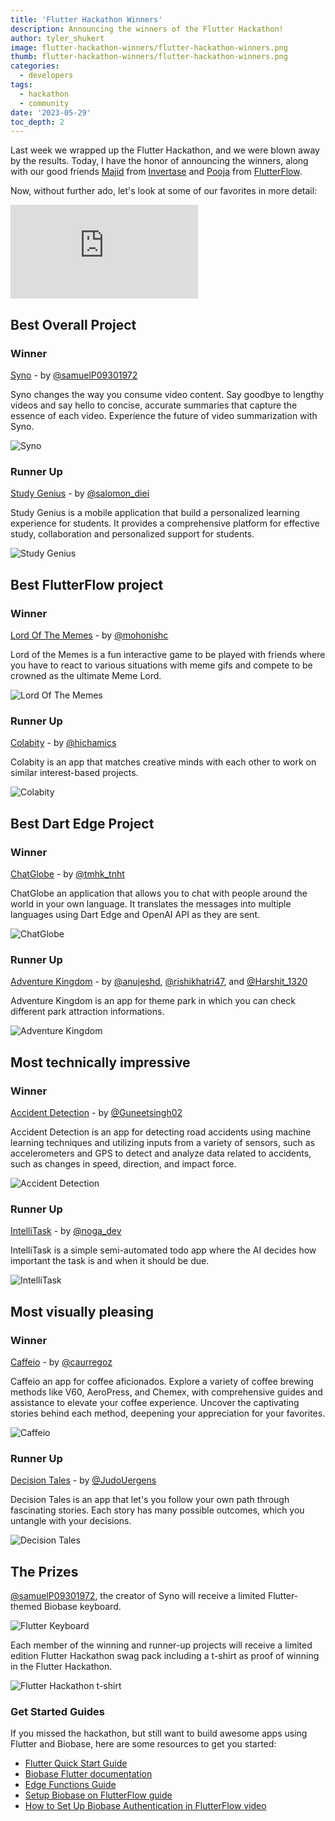 ```yaml
---
title: 'Flutter Hackathon Winners'
description: Announcing the winners of the Flutter Hackathon!
author: tyler_shukert
image: flutter-hackathon-winners/flutter-hackathon-winners.png
thumb: flutter-hackathon-winners/flutter-hackathon-winners.png
categories:
  - developers
tags:
  - hackathon
  - community
date: '2023-05-29'
toc_depth: 2
---
```


Last week we wrapped up the Flutter Hackathon, and we were blown away by the results. Today, I have the honor of announcing the winners, along with our good friends [Majid](https://twitter.com/mhadaily) from [Invertase](https://invertase.io/) and [Pooja](https://twitter.com/pooja_bhaumik) from [FlutterFlow](https://flutterflow.io/).

Now, without further ado, let's look at some of our favorites in more detail:

<div className="video-container">
  <iframe
    className="w-full"
    src="https://www.youtube-nocookie.com/embed/AazB9mQetkw"
    title="YouTube video player"
    frameborder="0"
    allow="accelerometer; autoplay; clipboard-write; encrypted-media; fullscreen; gyroscope; picture-in-picture; web-share"
    allowfullscreen
  ></iframe>
</div>

## Best Overall Project

### Winner

[Syno](https://github.com/ineffablesam/Syno) - by [@samuelP09301972](https://twitter.com/samuelP09301972)

Syno changes the way you consume video content. Say goodbye to lengthy videos and say hello to concise, accurate summaries that capture the essence of each video. Experience the future of video summarization with Syno.

![Syno](/images/blog/flutter-hackathon-winners/syno.jpg)

### Runner Up

[Study Genius](https://github.com/Salomondiei08/StudyAI-App.git) - by [@salomon_diei](https://twitter.com/salomon_diei)

Study Genius is a mobile application that build a personalized learning experience for students. It provides a comprehensive platform for effective study, collaboration and personalized support for students.

![Study Genius](/images/blog/flutter-hackathon-winners/study-genius.jpg)

## Best FlutterFlow project

### Winner

[Lord Of The Memes](https://lord-of-the-memes.flutterflow.app/) - by [@mohonishc](https://twitter.com/mohonishc)

Lord of the Memes is a fun interactive game to be played with friends where you have to react to various situations with meme gifs and compete to be crowned as the ultimate Meme Lord.

![Lord Of The Memes](/images/blog/flutter-hackathon-winners/lord-of-the-memes.jpg)

### Runner Up

[Colabity](https://app.flutterflow.io/project/cocolab-2n64lp) - by [@hichamics](https://twitter.com/hichamics)

Colabity is an app that matches creative minds with each other to work on similar interest-based projects.

![Colabity](/images/blog/flutter-hackathon-winners/colabity.jpg)

## Best Dart Edge Project

### Winner

[ChatGlobe](https://chatglobe.vercel.app/) - by [@tmhk_tnht](https://twitter.com/tmhk_tnht)

ChatGlobe an application that allows you to chat with people around the world in your own language. It translates the messages into multiple languages using Dart Edge and OpenAI API as they are sent.

![ChatGlobe](/images/blog/flutter-hackathon-winners/chatglobe.jpg)

### Runner Up

[Adventure Kingdom](https://github.com/Anujeshdahiya/adventurekingdom/tree/flutterflow) - by [@anujeshd](https://twitter.com/anujeshd), [@rishikhatri47](https://twitter.com/rishikhatri47), and [@Harshit_1320](https://twitter.com/Harshit_1320)

Adventure Kingdom is an app for theme park in which you can check different park attraction informations.

![Adventure Kingdom](/images/blog/flutter-hackathon-winners/adventure-kingdom.jpg)

## Most technically impressive

### Winner

[Accident Detection](https://github.com/Guneetsinghtuli/biobase) - by [@Guneetsingh02](https://twitter.com/Guneetsingh02)

Accident Detection is an app for detecting road accidents using machine learning techniques and utilizing inputs from a variety of sensors, such as accelerometers and GPS to detect and analyze data related to accidents, such as changes in speed, direction, and impact force.

![Accident Detection](/images/blog/flutter-hackathon-winners/accident-detection.jpg)

### Runner Up

[IntelliTask](https://noga-dev.github.io/intellitask/) - by [@noga_dev](https://twitter.com/noga_dev)

IntelliTask is a simple semi-automated todo app where the AI decides how important the task is and when it should be due.

![IntelliTask](/images/blog/flutter-hackathon-winners/intellitask.jpg)

## Most visually pleasing

### Winner

[Caffeio](https://github.com/curregoz/caffeio-app) - by [@caurregoz](https://twitter.com/caurregoz)

Caffeio an app for coffee aficionados. Explore a variety of coffee brewing methods like V60, AeroPress, and Chemex, with comprehensive guides and assistance to elevate your coffee experience. Uncover the captivating stories behind each method, deepening your appreciation for your favorites.

![Caffeio](/images/blog/flutter-hackathon-winners/caffeio.jpg)

### Runner Up

[Decision Tales](https://zi30067ti310.zapp.page/) - by [@JudoUergens](https://twitter.com/JudoUergens)

Decision Tales is an app that let's you follow your own path through fascinating stories. Each story has many possible outcomes, which you untangle with your decisions.

![Decision Tales](/images/blog/flutter-hackathon-winners/decision-tales.jpg)

## The Prizes

[@samuelP09301972](https://twitter.com/samuelP09301972), the creator of Syno will receive a limited Flutter-themed Biobase keyboard.

![Flutter Keyboard](/images/blog/flutter-hackathon-winners/keyboard.png)

Each member of the winning and runner-up projects will receive a limited edition Flutter Hackathon swag pack including a t-shirt as proof of winning in the Flutter Hackathon.

![Flutter Hackathon t-shirt](/images/blog/flutter-hackathon-winners/flutter-hackathon-t-shirt.png)

### Get Started Guides

If you missed the hackathon, but still want to build awesome apps using Flutter and Biobase, here are some resources to get you started:

- [Flutter Quick Start Guide](https://biobase.studio/docs/guides/with-flutter)
- [Biobase Flutter documentation](https://biobase.studio/docs/reference/dart/introduction)
- [Edge Functions Guide](https://biobase.studio/docs/guides/functions)
- [Setup Biobase on FlutterFlow guide](https://docs.flutterflow.io/data-and-backend/biobase/biobase-setup)
- [How to Set Up Biobase Authentication in FlutterFlow video](https://www.youtube.com/watch?v=tL-sLPfWzVE)
